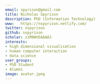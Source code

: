 ```yaml
---
email: spyrison@gmail.com
title: Nicholas Spyrison
description: PhD (Information Technology)
www:   https://nspyrison.netlify.com/
twitter: nspyrison
github: nspyrison
scholar: zzM9WVEAAAAJ
interests:
- high dimensional visualisation
- human computer interaction
- data science
user_groups:
- PhD Student
- Alumni
image: avatar.jpeg
---
```

